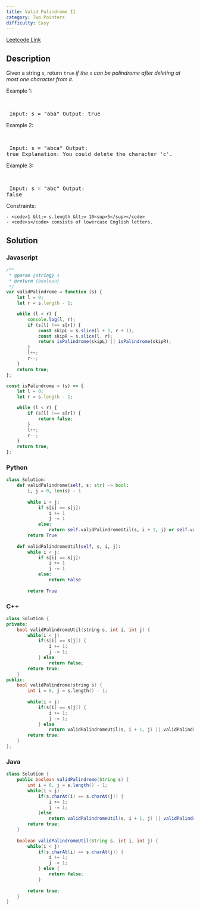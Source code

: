 ```yaml
---
title: Valid Palindrome II
category: Two Pointers
difficulty: Easy
---
```


<Callout>

[Leetcode Link](https://leetcode.com/problems/valid-palindrome-ii)

</Callout>

## Description
Given a string <code>s</code>, return <code>true</code> *if the *<code>s</code>* can be palindrome after deleting at most one character from it*.

 
Example 1:

<br /><pre className="overflow-x-auto">
Input: s = &quot;aba&quot;
Output: true
</pre>

Example 2:

<br /><pre className="overflow-x-auto">
Input: s = &quot;abca&quot;
Output: true
Explanation: You could delete the character &#39;c&#39;.
</pre>

Example 3:

<br /><pre className="overflow-x-auto">
Input: s = &quot;abc&quot;
Output: false
</pre>

 
Constraints:


	- <code>1 &lt;= s.length &lt;= 10<sup>5</sup></code>
	- <code>s</code> consists of lowercase English letters.



## Solution

### Javascript
```javascript
/**
 * @param {string} s
 * @return {boolean}
 */
var validPalindrome = function (s) {
    let l = 0;
    let r = s.length - 1;

    while (l < r) {
        console.log(l, r);
        if (s[l] !== s[r]) {
            const skipL = s.slice(l + 1, r + 1);
            const skipR = s.slice(l, r);
            return isPalindrome(skipL) || isPalindrome(skipR);
        }
        l++;
        r--;
    }
    return true;
};

const isPalindrome = (s) => {
    let l = 0;
    let r = s.length - 1;

    while (l < r) {
        if (s[l] !== s[r]) {
            return false;
        }
        l++;
        r--;
    }
    return true;
};

```
### Python
```python
class Solution:
    def validPalindrome(self, s: str) -> bool:
        i, j = 0, len(s) - 1
        
        while i < j:
            if s[i] == s[j]:
                i += 1
                j -= 1
            else:
                return self.validPalindromeUtil(s, i + 1, j) or self.validPalindromeUtil(s, i, j - 1)
        return True
    
    def validPalindromeUtil(self, s, i, j):
        while i < j:
            if s[i] == s[j]:
                i += 1
                j -= 1
            else:
                return False
        
        return True

```
### C++
```cpp
class Solution {
private:
    bool validPalindromeUtil(string s, int i, int j) {
        while(i < j)
            if(s[i] == s[j]) {
                i += 1;
                j -= 1;
            } else
                return false;
        return true;
    }
public:
    bool validPalindrome(string s) {
        int i = 0, j = s.length() - 1;
        
        while(i < j)
            if(s[i] == s[j]) {
                i += 1;
                j -= 1;
            } else
                return validPalindromeUtil(s, i + 1, j) || validPalindromeUtil(s, i, j - 1);
        return true;
    }
};

```
### Java
```java
class Solution {
    public boolean validPalindrome(String s) {
        int i = 0, j = s.length() - 1;
        while(i < j)
            if(s.charAt(i) == s.charAt(j)) {
                i += 1;
                j -= 1;
            }else
                return validPalindromeUtil(s, i + 1, j) || validPalindromeUtil(s, i, j - 1);
        return true;
    }
    
    boolean validPalindromeUtil(String s, int i, int j) {
        while(i < j)
            if(s.charAt(i) == s.charAt(j)) {
                i += 1;
                j -= 1;
            } else {
                return false;
            }
        
        return true;
    }
}

```


